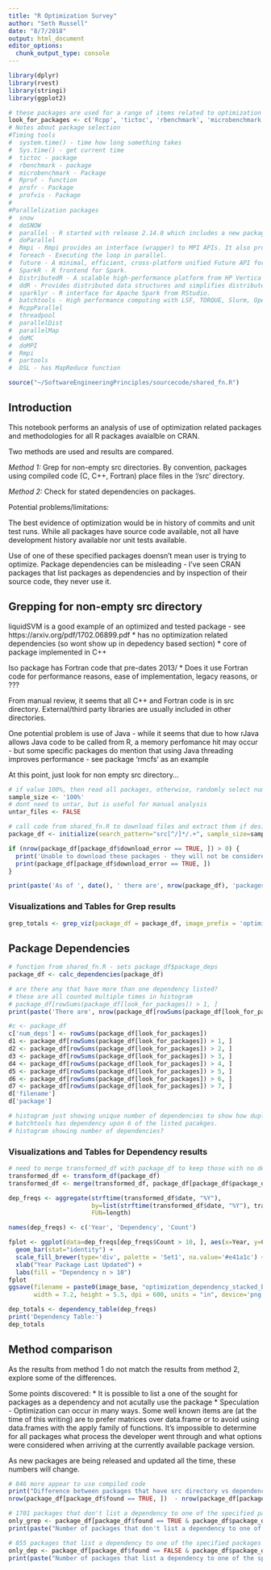 ```yaml
---
title: "R Optimization Survey"
author: "Seth Russell"
date: "8/7/2018"
output: html_document
editor_options: 
  chunk_output_type: console
---
```



```r
library(dplyr)
library(rvest)
library(stringi)
library(ggplot2)

# these packages are used for a range of items related to optimization - compiled code, multi-processing, etc.
look_for_packages <- c('Rcpp', 'tictoc', 'rbenchmark', 'microbenchmark', 'profr', 'profvis', 'snow', 'doSNOW', 'parallel', 'doParallel', 'Rmpi', 'foreach', 'future', 'SparkR', 'DistributedR', 'ddR', 'sparklyr', 'batchtools', 'RcppParallel', 'threadpool', 'parallelDist', 'parallelMap', 'doMC', 'doMPI', 'partools', 'DSL')
# Notes about package selection
#Timing tools
#  system.time() - time how long something takes
#  Sys.time() - get current time
#  tictoc - package
#  rbenchmark - package
#  microbenchmark - Package
#  Rprof - function
#  profr - Package
#  profvis - Package
#
#Parallelization packages
#  snow
#  doSNOW
#  parallel - R started with release 2.14.0 which includes a new package parallel incorporating (slightly revised) copies of packages multicore and snow.
#  doParallel
#  Rmpi - Rmpi provides an interface (wrapper) to MPI APIs. It also provides interactive R slave environment.
#  foreach - Executing the loop in parallel.
#  future - A minimal, efficient, cross-platform unified Future API for parallel and distributed processing in R; designed for beginners as well as advanced developers.
#  SparkR - R frontend for Spark.
#  DistributedR - A scalable high-performance platform from HP Vertica Analytics Team.
#  ddR - Provides distributed data structures and simplifies distributed computing in R.
#  sparklyr - R interface for Apache Spark from RStudio.
#  batchtools - High performance computing with LSF, TORQUE, Slurm, OpenLava, SGE and Docker Swarm.
#  RcppParallel
#  threadpool
#  parallelDist
#  parallelMap
#  doMC
#  doMPI
#  Rmpi
#  partools
#  DSL - has MapReduce function

```


```r
source("~/SoftwareEngineeringPrinciples/sourcecode/shared_fn.R")
```

## Introduction

This notebook performs an analysis of use of optimization related packages and methodologies for all R packages avaialble on CRAN.

Two methods are used and results are compared.

*Method 1:* Grep for non-empty src directories. By convention, packages using compiled code (C, C++, Fortran) place files in the '/src' directory.

*Method 2:* Check for stated dependencies on packages.

Potential problems/limitations:

The best evidence of optimization would be in history of commits and unit test runs. While all packages have source code available, not all have development history available nor unit tests available.

Use of one of these specified packages doensn't mean user is trying to optimize. Package dependencies can be misleading - I've seen CRAN packages that list packages as dependencies and by inspection of their source code, they never use it.

## Grepping for non-empty src directory

liquidSVM is a good example of an optimized and tested package - see https://arxiv.org/pdf/1702.06899.pdf
* has no optimization related dependencies (so wont show up in depedency based section)
* core of package implemented in C++

Iso package has Fortran code that pre-dates 2013/
* Does it use Fortran code for performance reasons, ease of implementation, legacy reasons, or ???

From manual review, it seems that all C++ and Fortran code is in src directory. External/third party libraries are usually included in other directories.

One potential problem is use of Java - while it seems that due to how rJava allows Java code to be called from R, a memory perfomance hit may occur - but some specific packages do mention that using Java threading improves performance - see package 'rmcfs' as an example

At this point, just look for non empty src directory...

```r
# if value 100%, then read all packages, otherwise, randomly select number of packages provided
sample_size <- '100%'
# dont need to untar, but is useful for manual analysis
untar_files <- FALSE

# call code from shared_fn.R to download files and extract them if desired
package_df <- initialize(search_pattern="src[^/]*/.+", sample_size=sample_size, untar_files=untar_files)

if (nrow(package_df[package_df$download_error == TRUE, ]) > 0) {
  print('Unable to download these packages - they will not be considered in analysis')
  print(package_df[package_df$download_error == TRUE, ])
}

print(paste('As of ', date(), ' there are', nrow(package_df), 'packages available on CRAN'))
```

### Visualizations and Tables for Grep results

```r

grep_totals <- grep_viz(package_df = package_df, image_prefix = 'optimization', label = 'Compiled')

```

## Package Dependencies

```r
# function from shared_fn.R - sets package_df$package_deps
package_df <- calc_dependencies(package_df)

# are there any that have more than one dependency listed?
# these are all counted multiple times in histogram
# package_df[rowSums(package_df[look_for_packages]) > 1, ]
print(paste('There are', nrow(package_df[rowSums(package_df[look_for_packages]) > 1, ]), 'packages with multiple dependencies. They will be double counted in histogram'))
```

```r
#c <- package_df
c['num_deps'] <- rowSums(package_df[look_for_packages])
d1 <- package_df[rowSums(package_df[look_for_packages]) > 1, ]
d2 <- package_df[rowSums(package_df[look_for_packages]) > 2, ]
d3 <- package_df[rowSums(package_df[look_for_packages]) > 3, ]
d4 <- package_df[rowSums(package_df[look_for_packages]) > 4, ]
d5 <- package_df[rowSums(package_df[look_for_packages]) > 5, ]
d6 <- package_df[rowSums(package_df[look_for_packages]) > 6, ]
d7 <- package_df[rowSums(package_df[look_for_packages]) > 7, ]
d['filename']
d['package']

# histogram just showing unique number of dependencies to show how duplicate problem affects output?
# batchtools has dependency upon 6 of the listed pacakges.
# histogram showing number of dependencies?
```


### Visualizations and Tables for Dependency results

```r
# need to merge transformed_df with package_df to keep those with no dependency and create better histogram
transformed_df <- transform_df(package_df)
transformed_df <- merge(transformed_df, package_df[package_df$package_deps == 'none', ][colnames(transformed_df)], all=TRUE)

dep_freqs <- aggregate(strftime(transformed_df$date, "%Y"),
                       by=list(strftime(transformed_df$date, "%Y"), transformed_df$package_deps),
                       FUN=length)

names(dep_freqs) <- c('Year', 'Dependency', 'Count')

fplot <- ggplot(data=dep_freqs[dep_freqs$Count > 10, ], aes(x=Year, y=Count, fill=Dependency)) +
  geom_bar(stat="identity") +
  scale_fill_brewer(type='div', palette = 'Set1', na.value='#e41a1c') + # http://colorbrewer2.org/#type=qualitative&scheme=Set1&n=9
  xlab("Year Package Last Updated") +
  labs(fill = "Dependency n > 10")
fplot
ggsave(filename = paste0(image_base, "optimization_dependency_stacked_bar.png"), fplot,
       width = 7.2, height = 5.5, dpi = 600, units = "in", device='png')

dep_totals <- dependency_table(dep_freqs)
print('Dependency Table:')
dep_totals
```

## Method comparison

As the results from method 1 do not match the results from method 2, explore some of the differences.

Some points discovered:
* It is possible to list a one of the sought for packages as a dependency and not acutally use the package
* Speculation - Optimization can occur in many ways. Some well known items are (at the time of this writing) are to prefer matrices over data.frame or to avoid using data.frames with the apply family of functions. It's impossible to determine for all packages what process the developer went through and what options were considered when arriving at the currently available package version.

As new packages are being released and updated all the time, these numbers will change.

```r
# 846 more appear to use compiled code
print("Difference between packages that have src directory vs dependency on optimization framework:")
nrow(package_df[package_df$found == TRUE, ])  - nrow(package_df[package_df$package_deps != 'none', ])

# 1701 packages that don't list a dependency to one of the specified packages, but have a src directory for compiled code
only_grep <- package_df[package_df$found == TRUE & package_df$package_deps == 'none', ]
print(paste("Number of packages that don't list a dependency to one of the specified packages, but have a src directory for compiled code:", nrow(only_grep)))

# 855 packages that list a dependency to one of the specified packages but don't have compiled code
only_dep <- package_df[package_df$found == FALSE & package_df$package_deps != 'none', ]
print(paste("Number of packages that list a dependency to one of the specified packages but don't have compiled code:", nrow(only_dep)))

```



